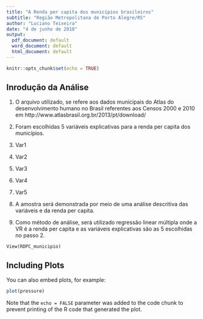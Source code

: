 ```yaml
---
title: "A Renda per capita dos municípios brasileiros"
subtitle: "Região Metropolitana de Porto Alegre/RS"
author: "Luciano Teixeira"
date: "4 de junho de 2018"
output:
  pdf_document: default
  word_document: default
  html_document: default
---
```


```r
knitr::opts_chunk$set(echo = TRUE)
```

## Inrodução da Análise

1. O arquivo utilizado, se refere aos dados municipais do Atlas do desenvolvimento humano no Brasil referentes aos Censos 2000 e 2010 em http://www.atlasbrasil.org.br/2013/pt/download/

2. Foram escolhidas 5 variáveis explicativas para a renda per capita dos municípios.
  1. Var1
  2. Var2
  3. Var3
  4. Var4
  5. Var5

3. A amostra será demonstrada por meio de uma análise descritiva das variáveis e da renda per capita.

4. Como método de análise, será utilizado regressão linear múltipla onde a VR é a renda per capita e as variáveis explicativas são as 5 escolhidas no passo 2.

```RDPC_municipio
View(RDPC_municipio)
```

## Including Plots

You can also embed plots, for example:

```r
plot(pressure)
```

Note that the `echo = FALSE` parameter was added to the code chunk to prevent printing of the R code that generated the plot.
